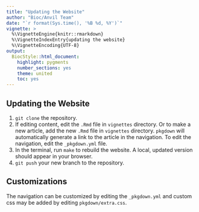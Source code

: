 ```yaml
---
title: "Updating the Website"
author: "Bioc/Anvil Team"
date: "`r format(Sys.time(), '%B %d, %Y')`"
vignette: >
  %\VignetteEngine{knitr::rmarkdown}
  %\VignetteIndexEntry{updating the website}
  %\VignetteEncoding{UTF-8}
output:
  BiocStyle::html_document:
    highlight: pygments
    number_sections: yes
    theme: united
    toc: yes
---
```


## Updating the Website

1. `git clone` the repository.
2. If editing content, edit the `.Rmd` file in `vignettes` directory. Or to
make a new article, add the new `.Rmd` file in `vignettes` directory. `pkgdown`
will automatically generate a link to the article in the navigation. To edit
the navigation, edit the `_pkgdown.yml` file.
3. In the terminal, run `make` to rebuild the website. A local, updated version
should appear in your browser.
4. `git push` your new branch to the repository. 

## Customizations

The navigation can be customized by editing the `_pkgdown.yml` and custom css
may be added by editing `pkgdown/extra.css`.
